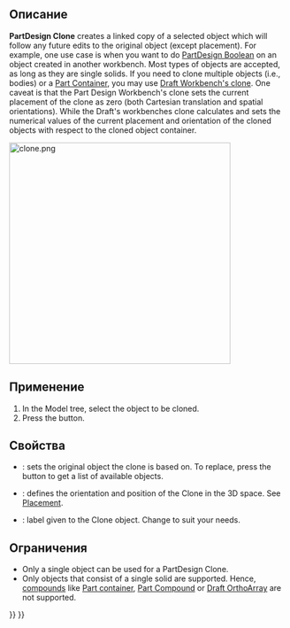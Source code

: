<languages/>

<div class="mw-translate-fuzzy">
{{Docnav/ru
|[[PartDesign_ShapeBinder/ru|Создать связующую форму]]
|[[PartDesign_Pad/ru|Выдавливание]]
|[[PartDesign_Workbench/ru|Верстак "PartDesign"]]
|IconL=PartDesign_ShapeBinder.svg
|IconR=PartDesign_Pad.svg
|IconC=Workbench_PartDesign.svg
}}
</div>

{{GuiCommand/ru
|Name/ru=Создать клон
|Name=PartDesign_Clone
|MenuLocation=Part Design → Создать клон
|Workbenches=[[PartDesign_Workbench/ru|PartDesign]]
|Version=0.17
|SeeAlso=[[Draft_Clone/ru|Клонировать]]
}}

<span id="Description"></span>
==Описание==

'''PartDesign Clone''' creates a linked copy of a selected object which will follow any future edits to the original object (except placement). For example, one use case is when you want to do [[PartDesign Boolean|PartDesign Boolean]] on an object created in another workbench. Most types of objects are accepted, as long as they are single solids. If you need to clone multiple objects (i.e., bodies) or a [[Std_Part|Part Container]], you may use [[Draft_Clone|Draft Workbench's clone]]. One caveat is that the Part Design Workbench's clone sets the current placement of the clone as zero (both Cartesian translation and spatial orientations). While the Draft's workbenches clone calculates and sets the numerical values of the current placement and orientation of the cloned objects with respect to the cloned object container.

[[File:clone.png|400px]]
{{Caption|Clone of the pin while being translated in 3D space as an independent object}}

<span id="Usage"></span>
==Применение==

# In the Model tree, select the object to be cloned.
# Press the {{Button|[[File:PartDesign_Clone.svg|24px]] '''Create a clone'''}} button.

<span id="Properties"></span>
==Свойства==

* {{PropertyData|Base Feature}}: sets the original object the clone is based on. To replace, press the {{Button|...}} button to get a list of available objects.
* {{PropertyData|Placement}}: defines the orientation and position of the Clone in the 3D space. See [[Placement|Placement]].
* {{PropertyData|Label}}: label given to the Clone object. Change to suit your needs.

<span id="Limitations"></span>
==Ограничения==

* Only a single object can be used for a PartDesign Clone.
* Only objects that consist of a single solid are supported. Hence, [[Glossary#Compound|compounds]] like [[Std_Part|Part container]], [[Part_Compound|Part Compound]] or [[Draft_OrthoArray|Draft OrthoArray]] are not supported.


<div class="mw-translate-fuzzy">
{{Docnav/ru
|[[PartDesign_ShapeBinder/ru|Создать связующую форму]]
|[[PartDesign_Pad/ru|Выдавливание]]
|[[PartDesign_Workbench/ru|Верстак "PartDesign"]]
|IconL=PartDesign_ShapeBinder.svg
|IconR=PartDesign_Pad.svg
|IconC=Workbench_PartDesign.svg
}}
</div>

{{PartDesign_Tools_navi{{#translation:}}}}
{{Userdocnavi{{#translation:}}}}